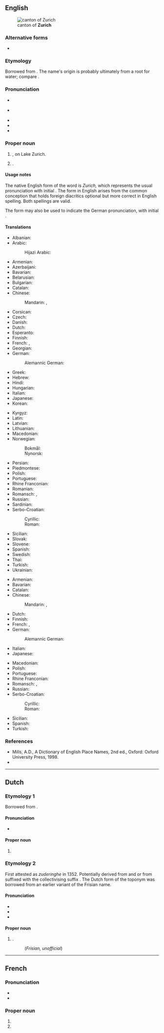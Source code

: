 {{also|Zürich|Zúrich}}
==English==
{{wikipedia|mul=Canton of Zurich}}
[[File:Karte Lage Kanton Zürich 2021.png|thumb|canton of '''Zurich''']]

===Alternative forms===
* {{alt|en|Zürich}}

===Etymology===
Borrowed from {{bor|en|de|Zürich}}. The name's origin is probably ultimately from a {{der|en|cel}} root for water; compare {{der|en|cel-pro|*dubros|t=water}}.

===Pronunciation===
* {{a|US}} {{IPA|en|/ˈzɜɹ.ɪk/|/zʊɹ.ɪk/|/-ɪx/}}
* {{a|UK}} {{IPA|en|/ˈzjʊə.ɹɪk/|/-ɪx/}}
* {{audio|en|LL-Q1860 (eng)-Vealhurl-Zurich.wav|Audio (Southern England)}}
* {{rhymes|en|ʊəɹɪk|s=2|q1=UK}}
* {{hyphenation|en|Zu|rich}}

===Proper noun===
{{en-proper noun}}

# {{place|en|capital city|can/Zurich|c/Switzerland}}, on Lake Zurich.
# {{place|en|canton|c/Switzerland}}.
#: {{syn|en|canton of Zurich}}

====Usage notes====
The native English form of the word is ''Zurich,'' which represents the usual pronunciation with initial {{IPAchar|/z/}}. The form {{m|en|Zürich}} in English arises from the common conception that holds foreign diacritics optional but more correct in English spelling. Both spellings are valid.

The form {{m|en|Zürich}} may also be used to indicate the German pronunciation, with initial {{IPAchar|/ts/}}.

====Translations====
{{trans-top|city}}
* Albanian: {{t|sq|Cyrihu}}
* Arabic: {{t|ar|زْيُورِخ|m}}
*: Hijazi Arabic: {{t|acw|زيورخ|f|tr=ziyūriḵ, zyūriḵ}}
* Armenian: {{t|hy|Ցյուրիխ}}
* Azerbaijani: {{t+|az|Sürix}}
* Bavarian: {{t|bar|Zirich}}
* Belarusian: {{t|be|Цюрых|m}}
* Bulgarian: {{t|bg|Цюрих|m}}
* Catalan: {{t+|ca|Zuric|f}}
* Chinese:
*: Mandarin: {{t+|cmn|蘇黎世}}, {{t+|cmn|苏黎世|tr=Sūlíshì}}
* Corsican: {{t|co|Zurigu|m}}
* Czech: {{t+|cs|Curych|m}}
* Danish: {{t|da|Zürich|n}}
* Dutch: {{t|nl|Zurich|n}}
* Esperanto: {{t|eo|Zuriko}}
* Finnish: {{t+|fi|Zürich}}
* French: {{t+|fr|Zurich|m}}, {{t+|fr|Zürich|m}}
* Georgian: {{t|ka|ციურიხი}}
* German: {{t+|de|Zürich|n}}
*: Alemannic German: {{t|gsw|Züri|n}}
* Greek: {{t+|el|Ζυρίχη}}
* Hebrew: {{t|he|ציריך|f|tr=tsirikh}}
* Hindi: {{t|hi|ज़्यूरिख़}}
* Hungarian: {{t+|hu|Zürich}}
* Italian: {{t+|it|Zurigo|f}}
* Japanese: {{t|ja|チューリッヒ|tr=Chūrihhi}}
* Korean: {{t|ko|^취리히}}
{{trans-mid}}
* Kyrgyz: {{t|ky|Цүрих}}
* Latin: {{t|la|Turicum}}
* Latvian: {{t|lv|Cīrihe}}
* Lithuanian: {{t|lt|Ciurichas}}
* Macedonian: {{t|mk|Цирих|m}}
* Norwegian:
*: Bokmål: {{t|nb|Zürich|n}}
*: Nynorsk: {{t|nn|Zürich|n}}
* Persian: {{t|fa|زوریخ|tr=zurix}}
* Piedmontese: {{t|pms|Zürig}}
* Polish: {{t+|pl|Zurych|m}}
* Portuguese: {{t+|pt|Zurique|f}}
* Rhine Franconian: {{t|gmw-rfr|Zirich}}
* Romanian: {{t|ro|Zürich|m}}
* Romansch: {{t|rm|Turitg|m}} {{qualifier|Rumantsch Grischun|Sursilvan|Sutsilvan|Surmiran}}, {{t|rm|Turich|m}} {{qualifier|Puter|Vallader}}
* Russian: {{t+|ru|Цю́рих|m}}
* Sardinian: {{t|sc|Zurigo|m}}
* Serbo-Croatian:
*: Cyrillic: {{t|sh|Цирих|m}}
*: Roman: {{t|sh|Cirih|m}}
* Sicilian: {{t|scn|Zuricu|m}}
* Slovak: {{t|sk|Zürich|m}}
* Slovene: {{t|sl|Zürich|m}}
* Spanish: {{t+|es|Zúrich|m}}
* Swedish: {{t+|sv|Zürich|n}}
* Thai: {{t|th|ซูริก|tr=soorík}}
* Turkish: {{t+|tr|Zürih}}
* Ukrainian: {{t|uk|Цюрих|m}}
{{trans-bottom}}

{{trans-top|canton}}
* Armenian: {{t|hy|Ցյուրիխ}}
* Bavarian: {{t|bar|Zirich}}
* Catalan: {{t+|ca|Zuric|f}}
* Chinese:
*: Mandarin: {{t|cmn|蘇黎世州}}, {{t|cmn|苏黎世州|tr=Sūlíshì zhōu}}
* Dutch: {{t|nl|([[kanton]]) [[Zurich]]|n}}
* Finnish: {{t+|fi|Zürich}}
* French: {{t+|fr|Zurich|m}}, {{t+|fr|Zürich|m}}
* German: {{t+|de|Zürich|n}}
*: Alemannic German: {{t|gsw|Züri|n}}
* Italian: {{t+|it|Zurigo|f}}
* Japanese: {{t|ja|[[チューリッヒ]]州|tr=Chūrihhi-shū}}
{{trans-mid}}
* Macedonian: {{t|mk|Ци́рих|m}}
* Polish: {{t+|pl|Zurych|m}}
* Portuguese: {{t+|pt|Zurique}}
* Rhine Franconian: {{t|gmw-rfr|Zirich}}
* Romansch: {{t|rm|Turitg|m}} {{qualifier|Rumantsch Grischun|Sursilvan|Sutsilvan|Surmiran}}, {{t|rm|Turich|m}} {{qualifier|Puter|Vallader}}
* Russian: {{t+|ru|Цю́рих|m}}
* Serbo-Croatian:
*: Cyrillic: {{t|sh|Цирих|m}}
*: Roman: {{t|sh|Cirih|m}}
* Sicilian: {{t|scn|Zuricu|m}}
* Spanish: {{t-needed|es}}
* Turkish: {{t+|tr|Zürih}}
{{trans-bottom}}

===References===
* Mills, A.D., A Dictionary of English Place Names, 2nd ed., Oxford: Oxford University Press, 1998.
* {{R:GNV|Zurich, Zürich}}

----

==Dutch==

===Etymology 1===
Borrowed from {{bor|nl|de|Zürich}}.

====Pronunciation====
* {{hyphenation|nl|Zu|rich}}

====Proper noun====
{{nl-proper noun|n}}

# {{place|nl|capital city|can/Zurich|c/Switzerland|t1=Zurich}}

===Etymology 2===
First attested as ''zuderinghe'' in 1352. Potentially derived from {{der|nl|ofs|suder|t=southern}} and {{m|ofs|igge|t=corner}} or from {{m|ofs|suder}} suffixed with the collectivising suffix {{m|ofs|-ingi-}}. The Dutch form of the toponym was borrowed from an earlier variant of the Frisian name.

====Pronunciation====
* {{IPA|nl|/ˈzyː.rɪx/}}
* {{hyphenation|nl|Zu|rich}}
* {{rhymes|nl|ɪx|s=2}}

====Proper noun====
{{nl-proper noun|n}}

# {{place|nl|village|m/Súdwest-Fryslân|p/Friesland|c/Netherlands}}.
#: {{syn|nl|Surch}} (''Frisian, unofficial'')

----

==French==

===Pronunciation===
* {{fr-IPA|Zuric}}
* {{audio|fr|LL-Q150 (fra)-Lyokoï-Zurich.wav|Audio}}

===Proper noun===
{{fr-proper noun}}

# {{place|fr|capital city|can/Zurich|c/Switzerland|t1=Zurich}}
# {{place|fr|canton|c/Switzerland|t1=Zurich}}